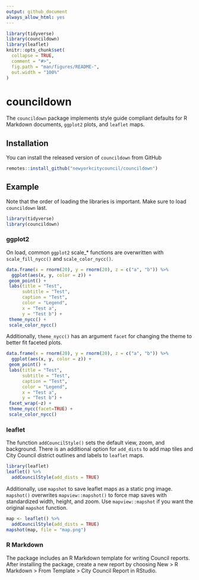 ```yaml
---
output: github_document
always_allow_html: yes
---
```


<!-- README.md is generated from README.Rmd. Please edit that file -->

```r
library(tidyverse)
library(councildown)
library(leaflet)
knitr::opts_chunk$set(
  collapse = TRUE,
  comment = "#>",
  fig.path = "man/figures/README-",
  out.width = "100%"
)
```
# councildown

The `councildown` package implements style guide compliant defaults for R Markdown documents, `ggplot2` plots, and `leaflet` maps.

## Installation

You can install the released version of `councildown` from GitHub

``` r
remotes::install_github("newyorkcitycouncil/councildown")
```

## Example

Note that the order of loading the libraries is important. Make sure to load `councildown` last. 

```r
library(tidyverse)
library(councildown)
```

### ggplot2

On load, common `ggplot2` scale_* functions are overwritten with `scale_fill_nycc()` and `scale_color_nycc()`.

```r
data.frame(x = rnorm(20), y = rnorm(20), z = c("a", "b")) %>%
  ggplot(aes(x, y, color = z)) +
 geom_point() +
 labs(title = "Test",
      subtitle = "Test",
      caption = "Test",
      color = "Legend",
      x = "Test a",
      y = "Test b") +
 theme_nycc() +
 scale_color_nycc()
```

Additionally, `theme_nycc()` has an argument `facet` for changing the theme to better fit faceted plots.

```r
data.frame(x = rnorm(20), y = rnorm(20), z = c("a", "b")) %>%
  ggplot(aes(x, y, color = z)) +
 geom_point() +
 labs(title = "Test",
      subtitle = "Test",
      caption = "Test",
      color = "Legend",
      x = "Test a",
      y = "Test b") +
 facet_wrap(~z) +
 theme_nycc(facet=TRUE) +
 scale_color_nycc()
```

### leaflet

The function `addCouncilStyle()` sets the default view, zoom, and background. There is an additional option for `add_dists` to add map tiles and City Council district outlines and labels to `leaflet` maps. 

```r
library(leaflet)
leaflet() %>% 
  addCouncilStyle(add_dists = TRUE)
```

Additionally, use `mapshot` to save leaflet maps as a static png image. `mapshot()` overwrites `mapview::mapshot()` to force map saves with standardized width, height, and zoom. Use `mapview::mapshot` if you want the original `mapshot` function. 

```r
map <- leaflet() %>% 
  addCouncilStyle(add_dists = TRUE)
mapshot(map, file = "map.png")
```

### R Markdown

The package includes an R Markdown template for writing Council reports. After installing the package, create a new report by choosing New > R Markdown > From Template > City Council Report in RStudio.
